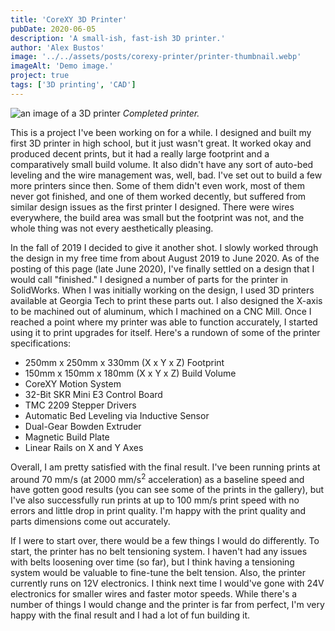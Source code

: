 ```yaml
---
title: 'CoreXY 3D Printer'
pubDate: 2020-06-05
description: 'A small-ish, fast-ish 3D printer.'
author: 'Alex Bustos'
image: '../../assets/posts/corexy-printer/printer-thumbnail.webp'
imageAlt: 'Demo image.'
project: true
tags: ['3D printing', 'CAD']
---
```


![an image of a 3D printer](../../assets/posts/corexy-printer/printer-front-angle.webp)
_Completed printer._

This is a project I've been working on for a while. I designed and built my first 3D printer in high school, but it just wasn't great. It worked okay and produced decent prints, but it had a really large footprint and a comparatively small build volume. It also didn't have any sort of auto-bed leveling and the wire management was, well, bad. I've set out to build a few more printers since then. Some of them didn't even work, most of them never got finished, and one of them worked decently, but suffered from similar design issues as the first printer I designed. There were wires everywhere, the build area was small but the footprint was not, and the whole thing was not every aesthetically pleasing.

In the fall of 2019 I decided to give it another shot. I slowly worked through the design in my free time from about August 2019 to June 2020. As of the posting of this page (late June 2020), I've finally settled on a design that I would call "finished." I designed a number of parts for the printer in SolidWorks. When I was initially working on the design, I used 3D printers available at Georgia Tech to print these parts out. I also designed the X-axis to be machined out of aluminum, which I machined on a CNC Mill. Once I reached a point where my printer was able to function accurately, I started using it to print upgrades for itself. Here's a rundown of some of the printer specifications:

-   250mm x 250mm x 330mm (X x Y x Z) Footprint
-   150mm x 150mm x 180mm (X x Y x Z) Build Volume
-   CoreXY Motion System
-   32-Bit SKR Mini E3 Control Board
-   TMC 2209 Stepper Drivers
-   Automatic Bed Leveling via Inductive Sensor
-   Dual-Gear Bowden Extruder
-   Magnetic Build Plate
-   Linear Rails on X and Y Axes

Overall, I am pretty satisfied with the final result. I've been running prints at around 70 mm/s (at 2000 mm/s<sup>2</sup> acceleration) as a baseline speed and have gotten good results (you can see some of the prints in the gallery), but I've also successfully run prints at up to 100 mm/s print speed with no errors and little drop in print quality. I'm happy with the print quality and parts dimensions come out accurately.

If I were to start over, there would be a few things I would do differently. To start, the printer has no belt tensioning system. I haven't had any issues with belts loosening over time (so far), but I think having a tensioning system would be valuable to fine-tune the belt tension. Also, the printer currently runs on 12V electronics. I think next time I would've gone with 24V electronics for smaller wires and faster motor speeds. While there's a number of things I would change and the printer is far from perfect, I'm very happy with the final result and I had a lot of fun building it.
